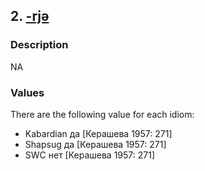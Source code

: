 ## 2. <a href = 'https://agricolamz.github.io/The_Circassian_Isoglosses_Database/2.html'>-rjə</a>
### Description

NA


### Values
There are the following value for each idiom:

* Kabardian да [Керашева 1957: 271]
* Shapsug да [Керашева 1957: 271]
* SWC нет [Керашева 1957: 271]


